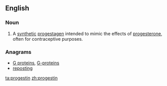 ==English==

===Noun===
{{wikipedia}}
{{en-noun|s|-}}

# {{chemistry}} A [[synthetic]] [[progestagen]] intended to mimic the effects of [[progesterone]], often for contraceptive purposes.

===Anagrams===
* [[G proteins#English|G proteins]], [[G-proteins#English|G-proteins]]
* [[reposting#English|reposting]]

[[ta:progestin]]
[[zh:progestin]]